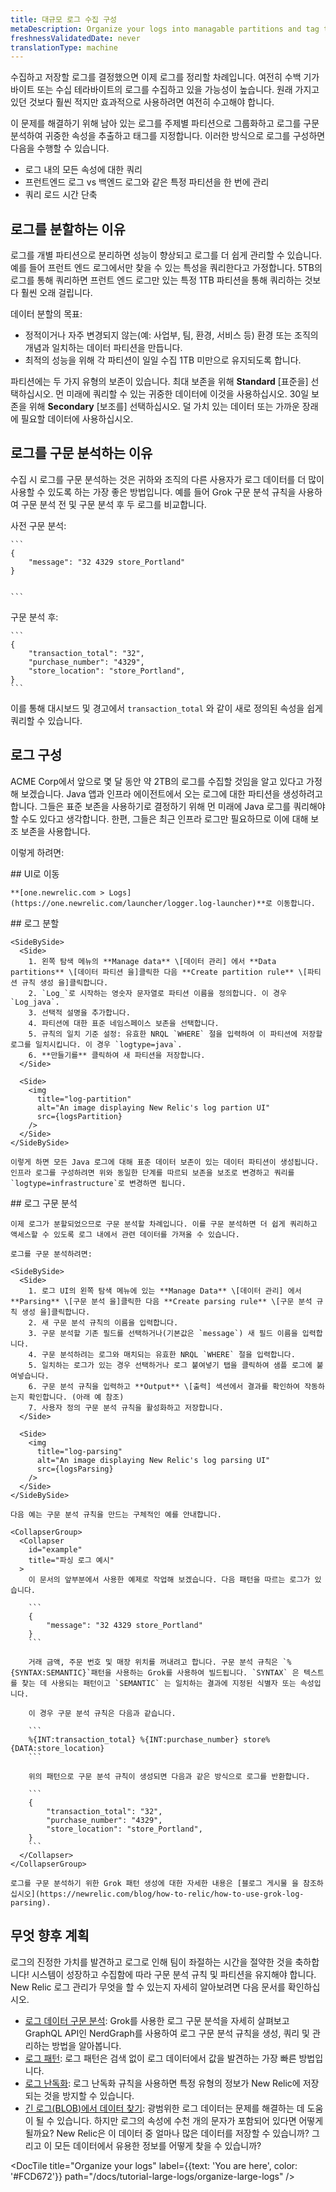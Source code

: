 ```yaml
---
title: 대규모 로그 수집 구성
metaDescription: Organize your logs into managable partitions and tag their attributes with logs parsing
freshnessValidatedDate: never
translationType: machine
---
```




수집하고 저장할 로그를 결정했으면 이제 로그를 정리할 차례입니다. 여전히 수백 기가바이트 또는 수십 테라바이트의 로그를 수집하고 있을 가능성이 높습니다. 원래 가지고 있던 것보다 훨씬 적지만 효과적으로 사용하려면 여전히 수고해야 합니다.

이 문제를 해결하기 위해 남아 있는 로그를 주제별 파티션으로 그룹화하고 로그를 구문 분석하여 귀중한 속성을 추출하고 태그를 지정합니다. 이러한 방식으로 로그를 구성하면 다음을 수행할 수 있습니다.

* 로그 내의 모든 속성에 대한 쿼리
* 프런트엔드 로그 vs 백엔드 로그와 같은 특정 파티션을 한 번에 관리
* 쿼리 로드 시간 단축

## 로그를 분할하는 이유

로그를 개별 파티션으로 분리하면 성능이 향상되고 로그를 더 쉽게 관리할 수 있습니다. 예를 들어 프런트 엔드 로그에서만 찾을 수 있는 특성을 쿼리한다고 가정합니다. 5TB의 로그를 통해 쿼리하면 프런트 엔드 로그만 있는 특정 1TB 파티션을 통해 쿼리하는 것보다 훨씬 오래 걸립니다.

데이터 분할의 목표:

* 정적이거나 자주 변경되지 않는(예: 사업부, 팀, 환경, 서비스 등) 환경 또는 조직의 개념과 일치하는 데이터 파티션을 만듭니다.
* 최적의 성능을 위해 각 파티션이 일일 수집 1TB 미만으로 유지되도록 합니다.

파티션에는 두 가지 유형의 보존이 있습니다. 최대 보존을 위해 **Standard** \[표준을] 선택하십시오. 먼 미래에 쿼리할 수 있는 귀중한 데이터에 이것을 사용하십시오. 30일 보존을 위해 **Secondary** \[보조를] 선택하십시오. 덜 가치 있는 데이터 또는 가까운 장래에 필요할 데이터에 사용하십시오.

## 로그를 구문 분석하는 이유

수집 시 로그를 구문 분석하는 것은 귀하와 조직의 다른 사용자가 로그 데이터를 더 많이 사용할 수 있도록 하는 가장 좋은 방법입니다. 예를 들어 Grok 구문 분석 규칙을 사용하여 구문 분석 전 및 구문 분석 후 두 로그를 비교합니다.

<SideBySide>
  <Side>
    사전 구문 분석:

    ```
    {
        "message": "32 4329 store_Portland"
    }


    ```
  </Side>

  <Side>
    구문 분석 후:

    ```
    {
        "transaction_total": "32",
        "purchase_number": "4329",
        "store_location": "store_Portland",
    }
    ```
  </Side>
</SideBySide>

이를 통해 대시보드 및 경고에서 `transaction_total` 와 같이 새로 정의된 속성을 쉽게 쿼리할 수 있습니다.

## 로그 구성

ACME Corp에서 앞으로 몇 달 동안 약 2TB의 로그를 수집할 것임을 알고 있다고 가정해 보겠습니다. Java 앱과 인프라 에이전트에서 오는 로그에 대한 파티션을 생성하려고 합니다. 그들은 표준 보존을 사용하기로 결정하기 위해 먼 미래에 Java 로그를 쿼리해야 할 수도 있다고 생각합니다. 한편, 그들은 최근 인프라 로그만 필요하므로 이에 대해 보조 보존을 사용합니다.

이렇게 하려면:

<Steps>
  <Step>
    ## UI로 이동

    **[one.newrelic.com > Logs](https://one.newrelic.com/launcher/logger.log-launcher)**로 이동합니다.  

  </Step>

  <Step>
    ## 로그 분할

    <SideBySide>
      <Side>
        1. 왼쪽 탐색 메뉴의 **Manage data** \[데이터 관리] 에서 **Data partitions** \[데이터 파티션 을]클릭한 다음 **Create partition rule** \[파티션 규칙 생성 을]클릭합니다.
        2. `Log_`로 시작하는 영숫자 문자열로 파티션 이름을 정의합니다. 이 경우 `Log_java`.
        3. 선택적 설명을 추가합니다.
        4. 파티션에 대한 표준 네임스페이스 보존을 선택합니다.
        5. 규칙의 일치 기준 설정: 유효한 NRQL `WHERE` 절을 입력하여 이 파티션에 저장할 로그를 일치시킵니다. 이 경우 `logtype=java`.
        6. **만들기를** 클릭하여 새 파티션을 저장합니다.
      </Side>

      <Side>
        <img
          title="log-partition"
          alt="An image displaying New Relic's log partion UI"
          src={logsPartition}
        />
      </Side>
    </SideBySide>

    이렇게 하면 모든 Java 로그에 대해 표준 데이터 보존이 있는 데이터 파티션이 생성됩니다. 인프라 로그를 구성하려면 위와 동일한 단계를 따르되 보존을 보조로 변경하고 쿼리를 `logtype=infrastructure`로 변경하면 됩니다.
  </Step>

  <Step>
    ## 로그 구문 분석

    이제 로그가 분할되었으므로 구문 분석할 차례입니다. 이를 구문 분석하면 더 쉽게 쿼리하고 액세스할 수 있도록 로그 내에서 관련 데이터를 가져올 수 있습니다.

    로그를 구문 분석하려면:

    <SideBySide>
      <Side>
        1. 로그 UI의 왼쪽 탐색 메뉴에 있는 **Manage Data** \[데이터 관리] 에서 **Parsing** \[구문 분석 을]클릭한 다음 **Create parsing rule** \[구문 분석 규칙 생성 을]클릭합니다.
        2. 새 구문 분석 규칙의 이름을 입력합니다.
        3. 구문 분석할 기존 필드를 선택하거나(기본값은 `message`) 새 필드 이름을 입력합니다.
        4. 구문 분석하려는 로그와 매치되는 유효한 NRQL `WHERE` 절을 입력합니다.
        5. 일치하는 로그가 있는 경우 선택하거나 로그 붙여넣기 탭을 클릭하여 샘플 로그에 붙여넣습니다.
        6. 구문 분석 규칙을 입력하고 **Output** \[출력] 섹션에서 결과를 확인하여 작동하는지 확인합니다. (아래 예 참조)
        7. 사용자 정의 구문 분석 규칙을 활성화하고 저장합니다.
      </Side>

      <Side>
        <img
          title="log-parsing"
          alt="An image displaying New Relic's log parsing UI"
          src={logsParsing}
        />
      </Side>
    </SideBySide>

    다음 예는 구문 분석 규칙을 만드는 구체적인 예를 안내합니다.

    <CollapserGroup>
      <Collapser
        id="example"
        title="파싱 로그 예시"
      >
        이 문서의 앞부분에서 사용한 예제로 작업해 보겠습니다. 다음 패턴을 따르는 로그가 있습니다.

        ```
        {
            "message": "32 4329 store_Portland"
        }
        ```

        거래 금액, 주문 번호 및 매장 위치를 꺼내려고 합니다. 구문 분석 규칙은 `%{SYNTAX:SEMANTIC}`패턴을 사용하는 Grok를 사용하여 빌드됩니다. `SYNTAX` 은 텍스트를 찾는 데 사용되는 패턴이고 `SEMANTIC` 는 일치하는 결과에 지정된 식별자 또는 속성입니다.

        이 경우 구문 분석 규칙은 다음과 같습니다.

        ```
        %{INT:transaction_total} %{INT:purchase_number} store%{DATA:store_location}
        ```

        위의 패턴으로 구문 분석 규칙이 생성되면 다음과 같은 방식으로 로그를 반환합니다.

        ```
        {
            "transaction_total": "32",
            "purchase_number": "4329",
            "store_location": "store_Portland",
        }
        ```
      </Collapser>
    </CollapserGroup>

    로그를 구문 분석하기 위한 Grok 패턴 생성에 대한 자세한 내용은 [블로그 게시물 을 참조하십시오](https://newrelic.com/blog/how-to-relic/how-to-use-grok-log-parsing).
  </Step>
</Steps>

## 무엇 향후 계획

로그의 진정한 가치를 발견하고 로그로 인해 팀이 좌절하는 시간을 절약한 것을 축하합니다! 시스템이 성장하고 수집함에 따라 구문 분석 규칙 및 파티션을 유지해야 합니다. New Relic 로그 관리가 무엇을 할 수 있는지 자세히 알아보려면 다음 문서를 확인하십시오.

* [로그 데이터 구문 분석](/docs/logs/ui-data/parsing): Grok를 사용한 로그 구문 분석을 자세히 살펴보고 GraphQL API인 NerdGraph를 사용하여 로그 구문 분석 규칙을 생성, 쿼리 및 관리하는 방법을 알아봅니다.
* [로그 패턴](/docs/logs/ui-data/find-unusual-logs-log-patterns/): 로그 패턴은 검색 없이 로그 데이터에서 값을 발견하는 가장 빠른 방법입니다.
* [로그 난독화](/docs/logs/ui-data/obfuscation-ui/): 로그 난독화 규칙을 사용하면 특정 유형의 정보가 New Relic에 저장되는 것을 방지할 수 있습니다.
* [긴 로그(BLOB)에서 데이터 찾기](/docs/logs/ui-data/long-logs-blobs/): 광범위한 로그 데이터는 문제를 해결하는 데 도움이 될 수 있습니다. 하지만 로그의 속성에 수천 개의 문자가 포함되어 있다면 어떻게 될까요? New Relic은 이 데이터 중 얼마나 많은 데이터를 저장할 수 있습니까? 그리고 이 모든 데이터에서 유용한 정보를 어떻게 찾을 수 있습니까?

<DocTiles numbered>
  <DocTile
    title="Get started"
    path="/docs/tutorial-large-logs/get-started-managing-large-logs"
  />

  <DocTile
    title="Filter and reduce your log ingest"
    path="/docs/tutorial-large-logs/filter-large-logs"
  />

  <DocTile
    title="Organize your logs"
    label={{text: 'You are here', color: '#FCD672'}}
    path="/docs/tutorial-large-logs/organize-large-logs"
  />
</DocTiles>